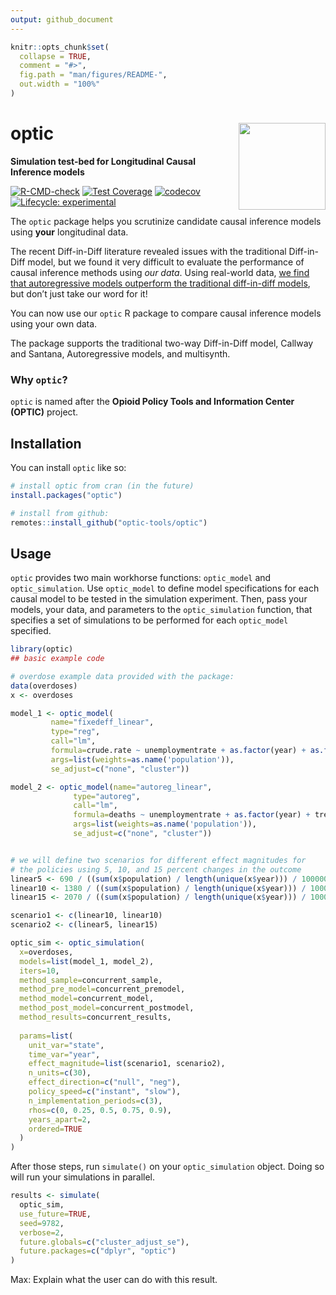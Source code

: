 ```yaml
---
output: github_document
---
```


<!-- README.md is generated from README.Rmd. Please edit that file -->

```r
knitr::opts_chunk$set(
  collapse = TRUE,
  comment = "#>",
  fig.path = "man/figures/README-",
  out.width = "100%"
)
```

# optic <a href='https://optic-tools.github.io/optic/'><img src='man/figures/optic.png' align="right" height="139"  style="height:139px !important;" /></a>
**Simulation test-bed for Longitudinal Causal Inference models**

<!-- badges: start -->
[![R-CMD-check](https://github.com/optic-tools/optic/workflows/R-CMD-check/badge.svg)](https://github.com/optic-tools/optic/actions)
[![Test Coverage](https://github.com/optic-tools/optic/workflows/test-coverage/badge.svg)](https://github.com/optic-tools/optic/actions)
[![codecov](https://codecov.io/gh/optic-tools/optic/branch/develop/graph/badge.svg?token=5XYDOFFJMH)](https://codecov.io/gh/optic-tools/optic)
[![Lifecycle: experimental](https://img.shields.io/badge/lifecycle-experimental-orange.svg)](https://www.tidyverse.org/lifecycle/#experimental)
<!-- badges: end -->

The `optic` package helps you scrutinize candidate causal inference models using **your** longitudinal data.

The recent Diff-in-Diff literature revealed issues with the traditional Diff-in-Diff model, but we found it very difficult to evaluate the performance of causal inference methods using *our data*. Using real-world data, [we find that autoregressive models outperform the traditional diff-in-diff models](https://bmcmedresmethodol.biomedcentral.com/articles/10.1186/s12874-021-01471-y), but don't just take our word for it! 

You can now use our `optic` R package to compare causal inference models using your own data.

The package supports the traditional two-way Diff-in-Diff model, Callway and Santana, Autoregressive models, and multisynth.

### Why `optic`?

`optic` is named after the **Opioid Policy Tools and Information Center (OPTIC)** project.

## Installation

You can install `optic` like so:

``` r
# install optic from cran (in the future)
install.packages("optic")

# install from github:
remotes::install_github("optic-tools/optic")
```

## Usage

`optic` provides two main workhorse functions: `optic_model` and `optic_simulation`. Use `optic_model` to define model specifications for each causal model to be tested in the simulation experiment. Then, pass your models, your data, and parameters to the `optic_simulation` function, that specifies a set of simulations to be performed for each `optic_model` specified.

```r
library(optic)
## basic example code

# overdose example data provided with the package:
data(overdoses)
x <- overdoses

model_1 <- optic_model(
         name="fixedeff_linear",
         type="reg",
         call="lm",
         formula=crude.rate ~ unemploymentrate + as.factor(year) + as.factor(state) + treatment1_level + treatment2_level,
         args=list(weights=as.name('population')),
         se_adjust=c("none", "cluster"))

model_2 <- optic_model(name="autoreg_linear",
              type="autoreg",
              call="lm",
              formula=deaths ~ unemploymentrate + as.factor(year) + treatment1_change + treatment2_change,
              args=list(weights=as.name('population')),
              se_adjust=c("none", "cluster"))


# we will define two scenarios for different effect magnitudes for
# the policies using 5, 10, and 15 percent changes in the outcome
linear5 <- 690 / ((sum(x$population) / length(unique(x$year))) / 100000)
linear10 <- 1380 / ((sum(x$population) / length(unique(x$year))) / 100000)
linear15 <- 2070 / ((sum(x$population) / length(unique(x$year))) / 100000)

scenario1 <- c(linear10, linear10)
scenario2 <- c(linear5, linear15)

optic_sim <- optic_simulation(
  x=overdoses,
  models=list(model_1, model_2),
  iters=10,
  method_sample=concurrent_sample,
  method_pre_model=concurrent_premodel,
  method_model=concurrent_model,
  method_post_model=concurrent_postmodel,
  method_results=concurrent_results,
  
  params=list(
    unit_var="state",
    time_var="year",
    effect_magnitude=list(scenario1, scenario2),
    n_units=c(30),
    effect_direction=c("null", "neg"),
    policy_speed=c("instant", "slow"),
    n_implementation_periods=c(3),
    rhos=c(0, 0.25, 0.5, 0.75, 0.9),
    years_apart=2,
    ordered=TRUE
  )
)

```


After those steps, run `simulate()` on your `optic_simulation` object. Doing so will run your simulations in parallel.

```r
results <- simulate(
  optic_sim,
  use_future=TRUE,
  seed=9782,
  verbose=2,
  future.globals=c("cluster_adjust_se"),
  future.packages=c("dplyr", "optic")
)
```

Max: Explain what the user can do with this result.
